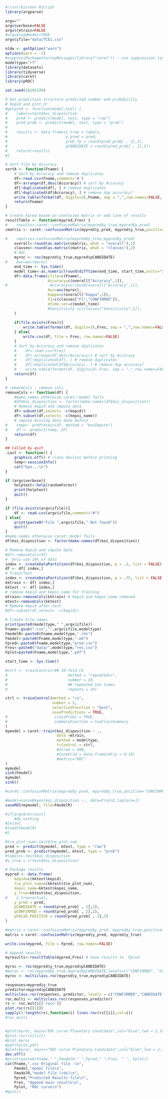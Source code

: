 ```r
#!/usr/bin/env Rscript
library(argparse)

argv=""
argv$verbose=FALSE
argv$retrain=FALSE
#argv$loadmodel=TRUE
argv$ifile="data/TCE1.csv"

oldw <- getOption("warn")
options(warn = -1)
#suppressPackageStartupMessages(library("caret")) - use suppression later
modeltype="rf"
library(datasets)
library(tidyverse)
library(caret)
library(pROC)

set.seed(18191339)

# Get prediction structure predicted number and probability
# kepid and plnt_nr
#getpred <- function(model,test) {
#    labels=test$koi_disposition
#    pred <- predict(model, test, type = "raw")
#    pred_prob <- predict(model, test, type = "prob")
#
#    results <- data.frame(y_true = labels,
#                          y_pred = pred,
#                          prob_fp = round(pred_prob[ , 2],2),
#                          pCANDIDATE = round(pred_prob[ , 1],2))
#    return(results)
#}

# Sort file by Accuracy
sortA <- function(Fname) {
    # Sort by Accuracy and remove duplicates
    df<-read.csv(Fname,comment='#')
    df<-arrange(df,desc(Accuracy)) # sort by Accuracy
    df[!duplicated(df), ] # remove duplicates
    df[!duplicated(df$Accuracy), ] # remove dup accuracy?
    write.table(format(df, digits=3),Fname, sep = ",",row.names=FALSE, col.names=TRUE, append = FALSE)
    return(Fname)
}

# Create Fpred based on confusion matrix or add line of results
resultTable <- function(mypred,Fres) {
#    results<-caret::confusionMatrix(mypred$y_true,mypred$y_pred)
cmatrix <- caret::confusionMatrix(mypred$y_pred, mypred$y_true,positive='CONFIRMED')

#    cmatrix<-confusionMatrix(mypred$y_true,mypred$y_pred)
    overall<-round(as.matrix(cmatrix, what = "overall"),2)
    classes<-round(as.matrix(cmatrix, what = "classes"),2)
    # AUC
    myroc <- roc(mypred$y_true,mypred$pCANDIDATE)
#    Auc=auc(myroc)
    end_time <- Sys.time()
    model_time<-as.numeric(round(difftime(end_time, start_time,units="secs"),3))
    df<-data.frame(ifile=c(Fname),
                   Accuracy=c(overall["Accuracy",1]),
#                   Accuracy=c(round(overall["Accuracy",1]),
                   Auc=auc(myroc),
                   Kappa=c(overall["Kappa",1]),
                   F1=c(classes["F1","CONFIRMED"]),
                   mtime_sec=c(model_time)
                   #Sensitivity =c(classes["Sensitivity",1]),
    )
    
    if(file.exists(Fres)){
        write.table(format(df, digits=3),Fres, sep = ",",row.names=FALSE, col.names = FALSE, append = T)
    } else{
        write.csv(df, file = Fres, row.names=FALSE)
    }
    # Sort by Accuracy and remove duplicates
    #    df<-read.csv(Fres)
    #    df<-arrange(df,desc(Accuracy)) # sort by Accuracy
    #    df[!duplicated(df), ] # remove duplicates
    #    df[!duplicated(df$Accuracy), ] # remove dup accuracy?
    #    write.table(format(df, digits=3),Fres, sep = ",",row.names=FALSE, col.names=TRUE, append = FALSE)
    return(df)
}

# removeCols - remove cols
removeCols <- function(df) {
    #make.names otherwise caret::model fails
    #df$koi_disposition <- factor(make.names(df$koi_disposition))
    # Remove kepid and impute data
    df<-subset(df,select= -c(kepid))
    df<-subset(df,select= -c(kepoi_name))
    # impute missing data done before
#    temp<- preProcess(df, method = "knnImpute")
#    df <- predict(temp, df)
    return(df)
}

## Called by quit
.Last <- function() {
    graphics.off() # close devices before printing
    temp<-sessionInfo()
    cat("bye...\n")
}

if (argv$verbose){
    helptext<-help(randomForest)
    print(helptext)
    quit()
}

if (file.exists(argv$ifile)){
    df <- read.csv(argv$ifile,comment="#")
} else{
    print(paste0("File ",argv$ifile," Not found"))
    quit()
}
#make.names otherwise caret::model fails
df$koi_disposition <- factor(make.names(df$koi_disposition))

# Remove kepid and impute data
#df<-removeCols(df)
#  Only use 10% of data
index <- createDataPartition(df$koi_disposition, p = .1, list = FALSE)
df <- df[ index,]
# Train/Test
index <- createDataPartition(df$koi_disposition, p = .75, list = FALSE)
kktrain <- df[ index,]
kktest  <- df[-index,]
# remove kepid and kepoi_name for training
mtrain<-removeCols(kktrain) # kepid and kepoi_name removed
mtest<-removeCols(kktest)
# Remove kepid after test
#df<-subset(df,select= -c(kepid))

# Create File names
print(paste0(modeltype," ",argv$ifile))
Fname<-gsub(".csv","",argv$ifile,modeltype)
FmodelR<-paste0(Fname,modeltype,".rds")
Fmodel<-paste0(Fname,modeltype,".md")
Fpred<-paste0(Fname,modeltype,"pred.csv")
Fres<-paste0("data/",modeltype,"res.csv")
Fplot=paste0(Fname,modeltype,".pdf")

start_time <- Sys.time()

#ctrl <- trainControl(## 10-fold CV
#                           method = "repeatedcv",
#                           number = 10,
#                           ## repeated ten times
#                           repeats = 10)

ctrl <- trainControl(method = "cv",  
                     number = 2,
                     selectionFunction = "best",
                     savePredictions = TRUE,
#                     classProbs = TRUE,
#                     summaryFunction = twoClassSummary
)
mymodel = caret::train(koi_disposition ~ .,
                       data =mtrain,
                       method = modeltype,
                       trControl = ctrl,
                       #ntree = 500, 
                       #tuneGrid = data.frame(mtry = 4:10)
                       #metric="ROC"
)
mymodel
sink(Fmodel)
mymodel
sink()

#caret::confusionMatrix(mypred$y_pred, mypred$y_true,positive='CONFIRMED')

#model=naiveBayes(koi_disposition ~., data=train2,laplace=1)
saveRDS(mymodel, file=FmodelR)

#if(argv$retrain){
    #do nothing
#}else{
#load(FmodelR)
#}

#tce_plnt_num<-test$tce_plnt_num
pred <- predict(mymodel, mtest, type = "raw")
pred_prob <- predict(mymodel, mtest, type = "prob")
#labels<-test$koi_disposition
#y_true = c(test$koi_disposition)

# Package results
mypred <- data.frame(
    kepid=c(kktest$kepid),
    tce_plnt_num=c(kktest$tce_plnt_num),
    kepoi_name=kktest$kepoi_name,
    y_true=kktest$koi_disposition,
#    y_true=actual,
    y_pred = pred,
    pCANDIDATE = round(pred_prob[ , 1],2),
    pCONFIRMED = round(pred_prob[ , 2],2),
    pFALSE.POSITIVE = round(pred_prob[ , 3],2)
)

#matrix = caret::confusionMatrix(mypred$y_pred, mypred$y_true,positive='FALSE.POSITIVE')
matrix = caret::confusionMatrix(mypred$y_pred, mypred$y_true)

write.csv(mypred, file = Fpred, row.names=FALSE)

# Append results 
myresults<-resultTable(mypred,Fres) # Save results to  Fpred

myroc <- roc(mypred$y_true,mypred$pCANDIDATE)
#myroc <- roc(mypred$y_true,mypred$pCANDIDATE,levels=c("CONFIRMED", "FALSE.POSITIVE"))
myroc <- multiclass.roc(mypred$y_true,mypred$pCANDIDATE)

responses=mypred$y_true
predictor=mypred$pCANDIDATE
multiclass.roc(responses, predictor, levels = c("CONFIRMED","CANDIDATE", "FALSE.POSITIVE"))
roc.multi <- multiclass.roc(responses,predictor)
rs <- roc.multi[['rocs']]
plot.roc(rs[[1]])
sapply(2:length(rs),function(i) lines.roc(rs[[i]],col=i))
#roc.multi


#plot(myroc, main="ROC curve Planetary Candidate",col="blue",lwd = 2,legacy.axes=TRUE)
#plot.roc(rs[[1]])
#plot.myroc
#pdf(Fplot,pdf)
#plot(myroc, mainr="ROC curve Planetary Candidate",col="blue",lwd = 2,legacy.axes=TRUE)
dev.off()
#print(paste0(Fname," ",FmodelR," ",Fpred," ",Fres, " ", Fplot))
cat(Fname,".csv Original file -\n",
    Fmodel,"model file\n",
    FmodelR,"model file (rds)\n",
    Fpred,"Predicted Results file\n",
    Fres, "Append main results\n",
    Fplot, "ROC curve\n")
#quit()

```
